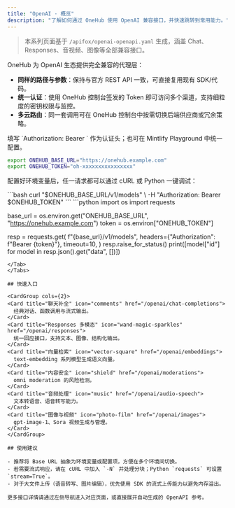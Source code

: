 ```yaml
---
title: "OpenAI · 概览"
description: "了解如何通过 OneHub 使用 OpenAI 兼容接口，并快速跳转到常用能力。"
---
```


> 本系列页面基于 `/apifox/openai-openapi.yaml` 生成，涵盖 Chat、Responses、音视频、图像等全部兼容接口。

OneHub 为 OpenAI 生态提供完全兼容的代理层：

- **同样的路径与参数**：保持与官方 REST API 一致，可直接复用现有 SDK/代码。
- **统一认证**：使用 OneHub 控制台签发的 Token 即可访问多个渠道，支持细粒度的密钥权限与监控。
- **多云路由**：同一套调用可在 OneHub 控制台中按需切换后端供应商或冗余策略。

<Note>
  填写 `Authorization: Bearer <OneHub Token>` 作为认证头；也可在 Mintlify Playground 中统一配置。
</Note>

```bash
export ONEHUB_BASE_URL="https://onehub.example.com"
export ONEHUB_TOKEN="oh-xxxxxxxxxxxxxxxx"
```

配置好环境变量后，任一请求都可以通过 cURL 或 Python 一键调试：

<Tabs>
<Tab title="cURL">
  ```bash
  curl "$ONEHUB_BASE_URL/v1/models" \
    -H "Authorization: Bearer $ONEHUB_TOKEN"
  ```
</Tab>

<Tab title="Python">
  ```python
  import os
  import requests

  base_url = os.environ.get("ONEHUB_BASE_URL", "https://onehub.example.com")
  token = os.environ["ONEHUB_TOKEN"]

  resp = requests.get(
      f"{base_url}/v1/models",
      headers={"Authorization": f"Bearer {token}"},
      timeout=10,
  )
  resp.raise_for_status()
  print([model["id"] for model in resp.json().get("data", [])])
  ```
</Tab>
</Tabs>

## 快速入口

<CardGroup cols={2}>
  <Card title="聊天补全" icon="comments" href="/openai/chat-completions">
    经典对话、函数调用与流式输出。
  </Card>
  <Card title="Responses 多模态" icon="wand-magic-sparkles" href="/openai/responses">
    统一回应接口，支持文本、图像、结构化输出。
  </Card>
  <Card title="向量检索" icon="vector-square" href="/openai/embeddings">
    text-embedding 系列模型生成语义向量。
  </Card>
  <Card title="内容安全" icon="shield" href="/openai/moderations">
    omni moderation 的风险检测。
  </Card>
  <Card title="音频处理" icon="music" href="/openai/audio-speech">
    文本转语音、语音转写能力。
  </Card>
  <Card title="图像与视频" icon="photo-film" href="/openai/images">
    gpt-image-1、Sora 视频生成与管理。
  </Card>
</CardGroup>

## 使用建议

- 推荐将 Base URL 抽象为环境变量或配置项，方便在多个环境间切换。
- 若需要流式响应，请在 cURL 中加入 `-N` 并处理分块；Python `requests` 可设置 `stream=True`。
- 对于大文件上传（语音转写、图片编辑），优先使用 SDK 的流式上传能力以避免内存溢出。

更多接口详情请通过左侧导航进入对应页面，或直接展开自动生成的 OpenAPI 参考。
